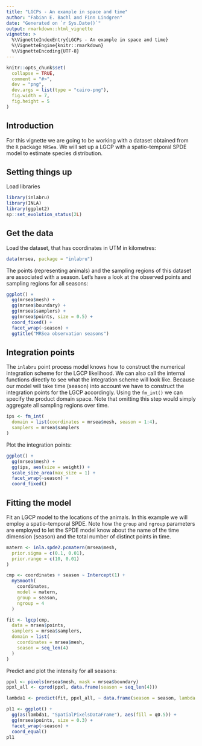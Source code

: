 ```yaml
---
title: "LGCPs - An example in space and time"
author: "Fabian E. Bachl and Finn Lindgren"
date: "Generated on `r Sys.Date()`"
output: rmarkdown::html_vignette
vignette: >
  %\VignetteIndexEntry{LGCPs - An example in space and time}
  %\VignetteEngine{knitr::rmarkdown}
  %\VignetteEncoding{UTF-8}
---
```


```r
knitr::opts_chunk$set(
  collapse = TRUE,
  comment = "#>",
  dev = "png",
  dev.args = list(type = "cairo-png"),
  fig.width = 7,
  fig.height = 5
)
```

Introduction
----------------
For this vignette we are going to be working with a dataset obtained from 
the `R` package `MRSea`. We will set up a LGCP with a spatio-temporal SPDE model to estimate species distribution.


Setting things up
----------------

Load libraries
```r
library(inlabru)
library(INLA)
library(ggplot2)
sp::set_evolution_status(2L)
```

Get the data
-----------------------------------
Load the dataset, that has coordinates in UTM in kilometres:

```r
data(mrsea, package = "inlabru")
```

The points (representing animals) and the sampling regions of this dataset are associated with a season. Let's have a look at the observed points and sampling regions for all seasons:

```r
ggplot() +
  gg(mrsea$mesh) +
  gg(mrsea$boundary) +
  gg(mrsea$samplers) +
  gg(mrsea$points, size = 0.5) +
  coord_fixed() +
  facet_wrap(~season) +
  ggtitle("MRSea observation seasons")
```

Integration points
-----------------------------------

The `inlabru` point process model knows how to construct the numerical integration
scheme for the LGCP likelihood.  We can also call the internal functions directly to see
what the integration scheme will look like.  Because our model will take time (season)
into account we have to construct the integration points for the LGCP accordingly.
Using the `fm_int()` we can specify the product domain space. Note that omitting
this step would simply aggregate all sampling regions over time.

```r
ips <- fm_int(
  domain = list(coordinates = mrsea$mesh, season = 1:4),
  samplers = mrsea$samplers
)
```
Plot the integration points:
```r
ggplot() +
  gg(mrsea$mesh) +
  gg(ips, aes(size = weight)) +
  scale_size_area(max_size = 1) +
  facet_wrap(~season) +
  coord_fixed()
```

Fitting the model
-----------------------------------

Fit an LGCP model to the locations of the animals. In this example we will employ a spatio-temporal SPDE. Note how the `group` and `ngroup` parameters are employed to let the SPDE model know about the name of the time dimension (season) and the total number of distinct points in time. 

```r
matern <- inla.spde2.pcmatern(mrsea$mesh,
  prior.sigma = c(0.1, 0.01),
  prior.range = c(10, 0.01)
)

cmp <- coordinates + season ~ Intercept(1) +
  mySmooth(
    coordinates,
    model = matern,
    group = season,
    ngroup = 4
  )

fit <- lgcp(cmp,
  data = mrsea$points,
  samplers = mrsea$samplers,
  domain = list(
    coordinates = mrsea$mesh,
    season = seq_len(4)
  )
)
```

Predict and plot the intensity for all seasons:

```r
ppxl <- pixels(mrsea$mesh, mask = mrsea$boundary)
ppxl_all <- cprod(ppxl, data.frame(season = seq_len(4)))

lambda1 <- predict(fit, ppxl_all, ~ data.frame(season = season, lambda = exp(mySmooth + Intercept)))
```
```r
pl1 <- ggplot() +
  gg(as(lambda1, "SpatialPixelsDataFrame"), aes(fill = q0.5)) +
  gg(mrsea$points, size = 0.3) +
  facet_wrap(~season) +
  coord_equal()
pl1
```
